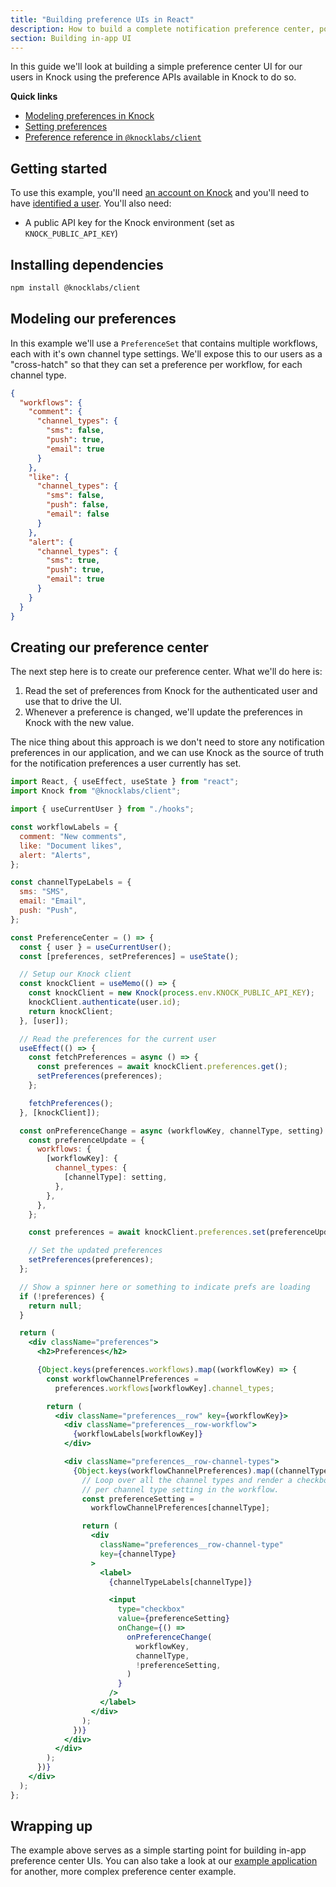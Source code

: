 ```yaml
---
title: "Building preference UIs in React"
description: How to build a complete notification preference center, powered by Knock and React.
section: Building in-app UI
---
```


In this guide we'll look at building a simple preference center UI for our users in Knock using the preference APIs available in Knock to do so.

**Quick links**

- [Modeling preferences in Knock](/send-and-manage-data/preferences)
- [Setting preferences](/send-notifications/setting-preferences#client-integration)
- [Preference reference in `@knocklabs/client`]()

## Getting started

To use this example, you'll need [an account on Knock](https://dashboard.knock.app) and you'll need to have [identified a user](/send-and-manage-data/users). You'll also need:

- A public API key for the Knock environment (set as `KNOCK_PUBLIC_API_KEY`)

## Installing dependencies

```bash title="Installing dependencies"
npm install @knocklabs/client
```

## Modeling our preferences

In this example we'll use a `PreferenceSet` that contains multiple workflows, each with it's own channel type settings. We'll expose this to our users as a "cross-hatch" so that they can set a preference per workflow, for each channel type.

```json title="Preference object"
{
  "workflows": {
    "comment": {
      "channel_types": {
        "sms": false,
        "push": true,
        "email": true
      }
    },
    "like": {
      "channel_types": {
        "sms": false,
        "push": false,
        "email": false
      }
    },
    "alert": {
      "channel_types": {
        "sms": true,
        "push": true,
        "email": true
      }
    }
  }
}
```

## Creating our preference center

The next step here is to create our preference center. What we'll do here is:

1. Read the set of preferences from Knock for the authenticated user and use that to drive the UI.
2. Whenever a preference is changed, we'll update the preferences in Knock with the new value.

The nice thing about this approach is we don't need to store any notification preferences in our application, and we can use Knock as the source of truth for the notification preferences a user currently has set.

```jsx
import React, { useEffect, useState } from "react";
import Knock from "@knocklabs/client";

import { useCurrentUser } from "./hooks";

const workflowLabels = {
  comment: "New comments",
  like: "Document likes",
  alert: "Alerts",
};

const channelTypeLabels = {
  sms: "SMS",
  email: "Email",
  push: "Push",
};

const PreferenceCenter = () => {
  const { user } = useCurrentUser();
  const [preferences, setPreferences] = useState();

  // Setup our Knock client
  const knockClient = useMemo(() => {
    const knockClient = new Knock(process.env.KNOCK_PUBLIC_API_KEY);
    knockClient.authenticate(user.id);
    return knockClient;
  }, [user]);

  // Read the preferences for the current user
  useEffect(() => {
    const fetchPreferences = async () => {
      const preferences = await knockClient.preferences.get();
      setPreferences(preferences);
    };

    fetchPreferences();
  }, [knockClient]);

  const onPreferenceChange = async (workflowKey, channelType, setting) => {
    const preferenceUpdate = {
      workflows: {
        [workflowKey]: {
          channel_types: {
            [channelType]: setting,
          },
        },
      },
    };

    const preferences = await knockClient.preferences.set(preferenceUpdate);

    // Set the updated preferences
    setPreferences(preferences);
  };

  // Show a spinner here or something to indicate prefs are loading
  if (!preferences) {
    return null;
  }

  return (
    <div className="preferences">
      <h2>Preferences</h2>

      {Object.keys(preferences.workflows).map((workflowKey) => {
        const workflowChannelPreferences =
          preferences.workflows[workflowKey].channel_types;

        return (
          <div className="preferences__row" key={workflowKey}>
            <div className="preferences__row-workflow">
              {workflowLabels[workflowKey]}
            </div>

            <div className="preferences__row-channel-types">
              {Object.keys(workflowChannelPreferences).map((channelType) => {
                // Loop over all the channel types and render a checkbox and a label
                // per channel type setting in the workflow.
                const preferenceSetting =
                  workflowChannelPreferences[channelType];

                return (
                  <div
                    className="preferences__row-channel-type"
                    key={channelType}
                  >
                    <label>
                      {channelTypeLabels[channelType]}

                      <input
                        type="checkbox"
                        value={preferenceSetting}
                        onChange={() =>
                          onPreferenceChange(
                            workflowKey,
                            channelType,
                            !preferenceSetting,
                          )
                        }
                      />
                    </label>
                  </div>
                );
              })}
            </div>
          </div>
        );
      })}
    </div>
  );
};
```

## Wrapping up

The example above serves as a simple starting point for building in-app preference center UIs. You can also take a look at our [example application](https://github.com/knocklabs/knock-node-example-app/blob/main/app/users/components/NotificationPreferencesModal.tsx) for another, more complex preference center example.
